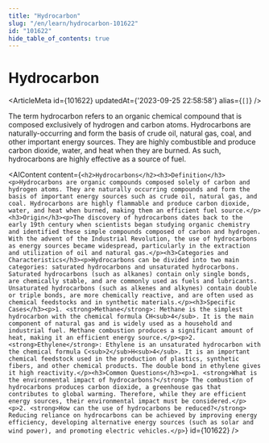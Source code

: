 ```yaml
---
title: "Hydrocarbon"
slug: "/en/learn/hydrocarbon-101622"
id: "101622"
hide_table_of_contents: true
---
```



# Hydrocarbon

<ArticleMeta id={101622} updatedAt={'2023-09-25 22:58:58'} alias={`[]`} />
<div className='border-solid border-b border-t-0 my-4 border-[var(--ifm-color-gray-300)]' />

The term hydrocarbon refers to an organic chemical compound that is composed exclusively of hydrogen and carbon atoms. Hydrocarbons are naturally-occurring and form the basis of crude oil, natural gas, coal, and other important energy sources. They are highly combustible and produce carbon dioxide, water, and heat when they are burned. As such, hydrocarbons are highly effective as a source of fuel.

<AIContent content={`<h2>Hydrocarbons</h2><h3>Definition</h3><p>Hydrocarbons are organic compounds composed solely of carbon and hydrogen atoms. They are naturally occurring compounds and form the basis of important energy sources such as crude oil, natural gas, and coal. Hydrocarbons are highly flammable and produce carbon dioxide, water, and heat when burned, making them an efficient fuel source.</p><h3>Origin</h3><p>The discovery of hydrocarbons dates back to the early 19th century when scientists began studying organic chemistry and identified these simple compounds composed of carbon and hydrogen. With the advent of the Industrial Revolution, the use of hydrocarbons as energy sources became widespread, particularly in the extraction and utilization of oil and natural gas.</p><h3>Categories and Characteristics</h3><p>Hydrocarbons can be divided into two main categories: saturated hydrocarbons and unsaturated hydrocarbons. Saturated hydrocarbons (such as alkanes) contain only single bonds, are chemically stable, and are commonly used as fuels and lubricants. Unsaturated hydrocarbons (such as alkenes and alkynes) contain double or triple bonds, are more chemically reactive, and are often used as chemical feedstocks and in synthetic materials.</p><h3>Specific Cases</h3><p>1. <strong>Methane</strong>: Methane is the simplest hydrocarbon with the chemical formula CH<sub>4</sub>. It is the main component of natural gas and is widely used as a household and industrial fuel. Methane combustion produces a significant amount of heat, making it an efficient energy source.</p><p>2. <strong>Ethylene</strong>: Ethylene is an unsaturated hydrocarbon with the chemical formula C<sub>2</sub>H<sub>4</sub>. It is an important chemical feedstock used in the production of plastics, synthetic fibers, and other chemical products. The double bond in ethylene gives it high reactivity.</p><h3>Common Questions</h3><p>1. <strong>What is the environmental impact of hydrocarbons?</strong> The combustion of hydrocarbons produces carbon dioxide, a greenhouse gas that contributes to global warming. Therefore, while they are efficient energy sources, their environmental impact must be considered.</p><p>2. <strong>How can the use of hydrocarbons be reduced?</strong> Reducing reliance on hydrocarbons can be achieved by improving energy efficiency, developing alternative energy sources (such as solar and wind power), and promoting electric vehicles.</p>`} id={101622} />
